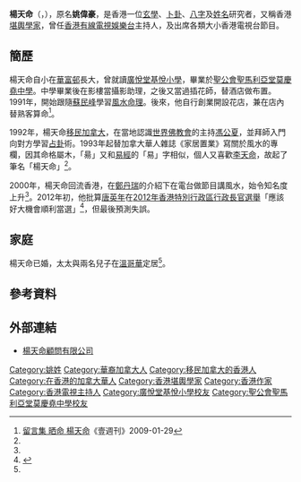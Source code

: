 {{not|李天命|楊天經}}
{{Infobox person
| 姓名      = 楊天命
| 圖像      = 楊天命.jpg
| 圖像大小  = 200px
| 圖像說明  = 為《[[U_Magazine|U Magazine]]》講解風水命理
| 羅馬拼音  = Yeo Tin Ming
| 出生名    = 姚偉豪
| 出生日期  = {{Birth date and age|1964|12|1}}
| 出生地點  = {{HKG-1959}}
| 逝世日期  = 
| 逝世地點  = 
| 國籍      = {{CHN-HKG}}<br>{{CAN}}
| 母校      = [[廣悅堂基悅小學|廣悅堂基悅小學]]<br>[[聖公會聖馬利亞堂莫慶堯中學|聖公會聖馬利亞堂莫慶堯中學]]
| 職業      = [[攝影|攝影]]助理、[[插花|插花]]師、[[酒店|酒店]]布置、[[主持|主持]]、[[堪輿學家|堪輿學家]]
| 活躍時期  = 1991年至今
| 配偶      = 已婚
| 兒女      = 兩名兒子
}}

'''楊天命'''（{{lang-en|Alion Yeo Tin Ming}}，{{bd|1964年|12月1日}}），原名'''姚偉豪'''，是香港一位[[玄學|玄學]]、[[卜卦|卜卦]]、[[八字|八字]]及[[姓名|姓名]]研究者，又稱香港[[堪輿學家|堪輿學家]]，曾任[[香港有線電視娛樂台|香港有線電視娛樂台]]主持人，及出席各類大小香港電視台節目。

== 簡歷 ==
楊天命自小在[[華富邨|華富邨]]長大，曾就讀[[廣悅堂基悅小學|廣悅堂基悅小學]]，畢業於[[聖公會聖馬利亞堂莫慶堯中學|聖公會聖馬利亞堂莫慶堯中學]]。中學畢業後在影樓當攝影助理，之後又當過插花師，替酒店做布置。1991年，開始跟隨[[蘇民峰|蘇民峰]]學習[[風水|風水]][[命理|命理]]。後來，他自行創業開設花店，兼在店內替熟客算命<ref name="壹週刊">[http://hk.motor.nextmedia.com/moDspContent.cfm?article_id=%28%22%2CO%3DP%3F%5B%21%20R%3C%20%0A&CAT_ID=171&SelectedIndex=251 留言集 晒命 楊天命]{{dead link|date=2018年3月 |bot=InternetArchiveBot |fix-attempted=yes }}《壹週刊》2009-01-29</ref>。

1992年，楊天命[[移民|移民]][[加拿大|加拿大]]，在當地認識[[世界佛教會|世界佛教會]]的主持[[馮公夏|馮公夏]]，並拜師入門向對方學習[[占卦|占卦]]術。1993年起替加拿大華人雜誌《家居置業》寫關於風水的專欄，因其命格屬木，「昜」又和[[易經|易經]]的「易」字相似，個人又喜歡[[李天命|李天命]]，故起了筆名「楊天命」<ref name="壹週刊"/>。

2000年，楊天命回流香港，在[[鄭丹瑞|鄭丹瑞]]的介紹下在電台做節目講風水，始令知名度上升<ref name="壹週刊"/>。2012年初，他批算[[唐英年|唐英年]]在[[2012年香港特別行政區行政長官選舉|2012年香港特別行政區行政長官選舉]]「應該好大機會順利當選」<ref>{{Cite web |url=https://orientaldaily.on.cc/cnt/news/20120326/00176_081.html |title=政情：唐唐慘敗 一地眼鏡碎 |website=on.cc |access-date=2019-08-19 |archive-date=2020-12-16 |archive-url=https://web.archive.org/web/20201216121908/https://orientaldaily.on.cc/cnt/news/20120326/00176_081.html |dead-url=no }}</ref>，但最後預測失誤。

== 家庭 ==
楊天命已婚，太太與兩名兒子在[[溫哥華|溫哥華]]定居<ref name="壹週刊"/>。

== 參考資料 ==
{{reflist}}

== 外部連結 ==
* {{zh-hant}}[http://www.master-ytm.com/ 楊天命顧問有限公司] {{Wayback|url=http://www.master-ytm.com/ |date=20210119092345 }}

[[Category:姚姓|Category:姚姓]]
[[Category:華裔加拿大人|Category:華裔加拿大人]]
[[Category:移民加拿大的香港人|Category:移民加拿大的香港人]]
[[Category:在香港的加拿大華人|Category:在香港的加拿大華人]]
[[Category:香港堪輿學家|Category:香港堪輿學家]]
[[Category:香港作家|Category:香港作家]]
[[Category:香港電視主持人|Category:香港電視主持人]]
[[Category:廣悅堂基悅小學校友|Category:廣悅堂基悅小學校友]]
[[Category:聖公會聖馬利亞堂莫慶堯中學校友|Category:聖公會聖馬利亞堂莫慶堯中學校友]]